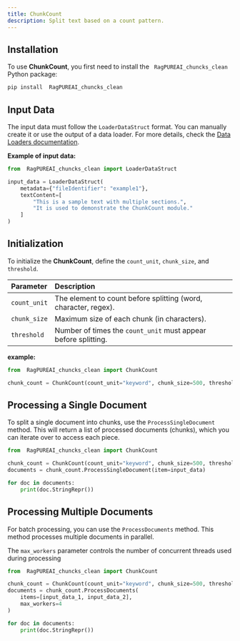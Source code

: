 ```yaml
---
title: ChunkCount
description: Split text based on a count pattern.
---
```


## Installation

To use **ChunkCount**, you first need to install the ` RagPUREAI_chuncks_clean` Python package:

```bash
pip install  RagPUREAI_chuncks_clean
```

## Input Data

The input data must follow the `LoaderDataStruct` format. You can manually create it or use the output of a data loader. For more details, check the [Data Loaders documentation](../loaders/introduction.mdx).

**Example of input data:**
```python
from  RagPUREAI_chuncks_clean import LoaderDataStruct

input_data = LoaderDataStruct(
    metadata={"fileIdentifier": "example1"},
    textContent=[
        "This is a sample text with multiple sections.",
        "It is used to demonstrate the ChunkCount module."
    ]
)
```

## Initialization

To initialize the **ChunkCount**, define the `count_unit`, `chunk_size`, and `threshold`.

| Parameter     | Description                                                          |
|:--------------|:----------------------------------------------------------------------|
| `count_unit` | The element to count before splitting (word, character, regex).     |
| `chunk_size` | Maximum size of each chunk (in characters).                         |
| `threshold`  | Number of times the `count_unit` must appear before splitting.      |

**example:**

```python
from  RagPUREAI_chuncks_clean import ChunkCount

chunk_count = ChunkCount(count_unit="keyword", chunk_size=500, threshold=2)
```

## Processing a Single Document

To split a single document into chunks, use the `ProcessSingleDocument` method. This will return a list of processed documents (chunks), which you can iterate over to access each piece.
```python
from  RagPUREAI_chuncks_clean import ChunkCount

chunk_count = ChunkCount(count_unit="keyword", chunk_size=500, threshold=2)
documents = chunk_count.ProcessSingleDocument(item=input_data)

for doc in documents:
    print(doc.StringRepr())
```

## Processing Multiple Documents

For batch processing, you can use the `ProcessDocuments` method. This method processes multiple documents in parallel.

The `max_workers` parameter controls the number of concurrent threads used during processing

```python
from  RagPUREAI_chuncks_clean import ChunkCount

chunk_count = ChunkCount(count_unit="keyword", chunk_size=500, threshold=2)
documents = chunk_count.ProcessDocuments(
    items=[input_data_1, input_data_2],
    max_workers=4
)

for doc in documents:
    print(doc.StringRepr())
```

